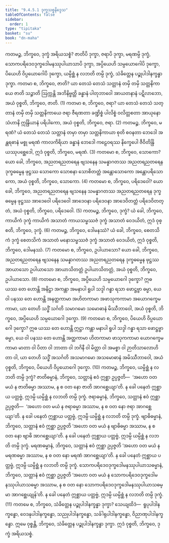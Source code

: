 ```yaml
---
title: "9.4.5.1 ဒုက္ခသစ္စနိဒ္ဒေသ"
tableOfContents: false
sidebar:
  order: 1
type: "tipitaka"
basket: "su"
book: "dn-maha"
---
```



<DynamicBreadcrumb />

<Division number="387" book="dn-maha" e="ch" v="7" p="243">

<Paragraph number="1036" book="dn-maha">
ကတမဉ္စ, ဘိက္ခဝေ, ဒုက္ခံ အရိယသစ္စံ? ဇာတိပိ ဒုက္ခာ, ဇရာပိ ဒုက္ခာ, မရဏမ္ပိ ဒုက္ခံ, သောကပရိဒေဝဒုက္ခဒေါမနဿုပါယာသာပိ ဒုက္ခာ, အပ္ပိယေဟိ သမ္ပယောဂေါပိ ဒုက္ခော, ပိယေဟိ ဝိပ္ပယောဂေါပိ ဒုက္ခော, ယမ္ပိစ္ဆံ န လဘတိ တမ္ပိ ဒုက္ခံ, သံခိတ္တေန ပဉ္စုပါဒါနက္ခန္ဓာ ဒုက္ခာ.
</Paragraph>

</Division>
<Division number="388" book="dn-maha" e="ch" v="7" p="243">

<Paragraph number="1037" book="dn-maha">
ကတမာ စ, ဘိက္ခဝေ, ဇာတိ? ယာ တေသံ တေသံ သတ္တာနံ တမှိ တမှိ သတ္တနိကာယေ ဇာတိ သဉ္ဇာတိ ဩက္ကန္တိ အဘိနိဗ္ဗတ္တိ ခန္ဓာနံ ပါတုဘာဝေါ အာယတနာနံ ပဋိလာဘော, အယံ ဝုစ္စတိ, ဘိက္ခဝေ, ဇာတိ. (1)
</Paragraph>

</Division>
<Division number="389" book="dn-maha" e="ch" v="7" p="244">

<Paragraph number="1038" book="dn-maha">
ကတမာ စ, ဘိက္ခဝေ, ဇရာ? ယာ တေသံ တေသံ သတ္တာနံ တမှိ တမှိ သတ္တနိကာယေ ဇရာ ဇီရဏတာ ခဏ္ဍိစ္စံ ပါလိစ္စံ ဝလိတ္တစတာ အာယုနော သံဟာနိ ဣန္ဒြိယာနံ ပရိပါကော, အယံ ဝုစ္စတိ, ဘိက္ခဝေ, ဇရာ. (2)
</Paragraph>

</Division>
<Division number="390" book="dn-maha" e="ch" v="7" p="244">

<Paragraph number="1039" book="dn-maha">
ကတမဉ္စ, ဘိက္ခဝေ, မရဏံ? ယံ တေသံ တေသံ သတ္တာနံ တမှာ တမှာ သတ္တနိကာယာ စုတိ စဝနတာ ဘေဒေါ အန္တရဓာနံ မစ္စု မရဏံ ကာလကိရိယာ ခန္ဓာနံ ဘေဒေါ ကဠေဝရဿ နိက္ခေပေါ ဇီဝိတိန္ဒြိယဿုပစ္ဆေဒေါ, ဣဒံ ဝုစ္စတိ, ဘိက္ခဝေ, မရဏံ. (3)
</Paragraph>

</Division>
<Division number="391" book="dn-maha" e="ch" v="7" p="244">

<Paragraph number="1040" book="dn-maha">
ကတမော စ, ဘိက္ခဝေ, သောကော? ယော ခေါ, ဘိက္ခဝေ, အညတရညတရေန ဗျသနေန သမန္နာဂတဿ အညတရညတရေန ဒုက္ခဓမ္မေန ဖုဋ္ဌဿ သောကော သောစနာ သောစိတတ္တံ အန္တောသောကော အန္တောပရိသောကော, အယံ ဝုစ္စတိ, ဘိက္ခဝေ, သောကော. (4)
</Paragraph>

</Division>
<Division number="392" book="dn-maha" e="ch" v="7" p="244">

<Paragraph number="1041" book="dn-maha">
ကတမော စ, ဘိက္ခဝေ, ပရိဒေဝေါ? ယော ခေါ, ဘိက္ခဝေ, အညတရညတရေန ဗျသနေန သမန္နာဂတဿ အညတရညတရေန ဒုက္ခဓမ္မေန ဖုဋ္ဌဿ အာဒေဝေါ ပရိဒေဝေါ အာဒေဝနာ ပရိဒေဝနာ အာဒေဝိတတ္တံ ပရိဒေဝိတတ္တံ, အယံ ဝုစ္စတိ, ဘိက္ခဝေ, ပရိဒေဝေါ. (5)
</Paragraph>

</Division>
<Division number="393" book="dn-maha" e="ch" v="7" p="244">

<Paragraph number="1042" book="dn-maha">
ကတမဉ္စ, ဘိက္ခဝေ, ဒုက္ခံ? ယံ ခေါ, ဘိက္ခဝေ, ကာယိကံ ဒုက္ခံ ကာယိကံ အသာတံ ကာယသမ္ဖဿဇံ ဒုက္ခံ အသာတံ ဝေဒယိတံ, ဣဒံ ဝုစ္စတိ, ဘိက္ခဝေ, ဒုက္ခံ. (6)
</Paragraph>

</Division>
<Division number="394" book="dn-maha" e="ch" v="7" p="244">

<Paragraph number="1043" book="dn-maha">
ကတမဉ္စ, ဘိက္ခဝေ, ဒေါမနဿံ? ယံ ခေါ, ဘိက္ခဝေ, စေတသိကံ ဒုက္ခံ စေတသိကံ အသာတံ မနောသမ္ဖဿဇံ ဒုက္ခံ အသာတံ ဝေဒယိတံ, ဣဒံ ဝုစ္စတိ, ဘိက္ခဝေ, ဒေါမနဿံ. (7)
</Paragraph>

</Division>
<Division number="395" book="dn-maha" e="ch" v="7" p="244">

<Paragraph number="1044" book="dn-maha">
ကတမော စ, ဘိက္ခဝေ, ဥပါယာသော? ယော ခေါ, ဘိက္ခဝေ, အညတရညတရေန ဗျသနေန သမန္နာဂတဿ အညတရညတရေန ဒုက္ခဓမ္မေန ဖုဋ္ဌဿ အာယာသော ဥပါယာသော အာယာသိတတ္တံ ဥပါယာသိတတ္တံ, အယံ ဝုစ္စတိ, ဘိက္ခဝေ, ဥပါယာသော. (8)
</Paragraph>

</Division>
<Division number="396" book="dn-maha" e="ch" v="7" p="245">

<Paragraph number="1045" book="dn-maha">
ကတမော စ, ဘိက္ခဝေ, အပ္ပိယေဟိ သမ္ပယောဂေါ ဒုက္ခော? ဣဓ ယဿ တေ ဟောန္တိ အနိဋ္ဌာ အကန္တာ အမနာပါ ရူပါ သဒ္ဒါ ဂန္ဓာ ရသာ ဖောဋ္ဌဗ္ဗာ ဓမ္မာ, ယေ ဝါ ပနဿ တေ ဟောန္တိ အနတ္ထကာမာ အဟိတကာမာ အဖာသုကကာမာ အယောဂက္ခေမကာမာ, ယာ တေဟိ သဒ္ဓိံ သင်္ဂတိ သမာဂမော သမောဓာနံ မိဿီဘာဝေါ, အယံ ဝုစ္စတိ, ဘိက္ခဝေ, အပ္ပိယေဟိ သမ္ပယောဂေါ ဒုက္ခော. (9)
</Paragraph>

</Division>
<Division number="397" book="dn-maha" e="ch" v="7" p="245">

<Paragraph number="1046" book="dn-maha">
ကတမော စ, ဘိက္ခဝေ, ပိယေဟိ ဝိပ္ပယောဂေါ ဒုက္ခော? ဣဓ ယဿ တေ ဟောန္တိ ဣဋ္ဌာ ကန္တာ မနာပါ ရူပါ သဒ္ဒါ ဂန္ဓာ ရသာ ဖောဋ္ဌဗ္ဗာ ဓမ္မာ, ယေ ဝါ ပနဿ တေ ဟောန္တိ အတ္ထကာမာ ဟိတကာမာ ဖာသုကကာမာ ယောဂက္ခေမကာမာ မာတာ ဝါ ပိတာ ဝါ ဘာတာ ဝါ ဘဂိနီ ဝါ မိတ္တာ ဝါ အမစ္စာ ဝါ ဉာတိသာလောဟိတာ ဝါ, ယာ တေဟိ သဒ္ဓိံ အသင်္ဂတိ အသမာဂမော အသမောဓာနံ အမိဿီဘာဝေါ, အယံ ဝုစ္စတိ, ဘိက္ခဝေ, ပိယေဟိ ဝိပ္ပယောဂေါ ဒုက္ခော. (10)
</Paragraph>

</Division>
<Division number="398" book="dn-maha" e="ch" v="7" p="245">

<Paragraph number="1047" book="dn-maha">
ကတမဉ္စ, ဘိက္ခဝေ, ယမ္ပိစ္ဆံ န လဘတိ တမ္ပိ ဒုက္ခံ? ဇာတိဓမ္မာနံ, ဘိက္ခဝေ, သတ္တာနံ ဧဝံ ဣစ္ဆာ ဥပ္ပဇ္ဇတိ—  ‘အဟော ဝတ မယံ န ဇာတိဓမ္မာ အဿာမ, န စ ဝတ နော ဇာတိ အာဂစ္ဆေယျာ’တိ. န ခေါ ပနေတံ ဣစ္ဆာယ ပတ္တဗ္ဗံ, ဣဒမ္ပိ ယမ္ပိစ္ဆံ န လဘတိ တမ္ပိ ဒုက္ခံ. ဇရာဓမ္မာနံ, ဘိက္ခဝေ, သတ္တာနံ ဧဝံ ဣစ္ဆာ ဥပ္ပဇ္ဇတိ—  ‘အဟော ဝတ မယံ န ဇရာဓမ္မာ အဿာမ, န စ ဝတ နော ဇရာ အာဂစ္ဆေယျာ’တိ. န ခေါ ပနေတံ ဣစ္ဆာယ ပတ္တဗ္ဗံ, ဣဒမ္ပိ ယမ္ပိစ္ဆံ န လဘတိ တမ္ပိ ဒုက္ခံ. ဗျာဓိဓမ္မာနံ, ဘိက္ခဝေ, သတ္တာနံ ဧဝံ ဣစ္ဆာ ဥပ္ပဇ္ဇတိ ‘အဟော ဝတ မယံ န ဗျာဓိဓမ္မာ အဿာမ, န စ ဝတ နော ဗျာဓိ အာဂစ္ဆေယျာ’တိ. န ခေါ ပနေတံ ဣစ္ဆာယ ပတ္တဗ္ဗံ, ဣဒမ္ပိ ယမ္ပိစ္ဆံ န လဘတိ တမ္ပိ ဒုက္ခံ. မရဏဓမ္မာနံ, ဘိက္ခဝေ, သတ္တာနံ ဧဝံ ဣစ္ဆာ ဥပ္ပဇ္ဇတိ ‘အဟော ဝတ မယံ န မရဏဓမ္မာ အဿာမ, န စ ဝတ နော မရဏံ အာဂစ္ဆေယျာ’တိ. န ခေါ ပနေတံ ဣစ္ဆာယ ပတ္တဗ္ဗံ, ဣဒမ္ပိ ယမ္ပိစ္ဆံ န လဘတိ တမ္ပိ ဒုက္ခံ. သောကပရိဒေဝဒုက္ခဒေါမနဿုပါယာသဓမ္မာနံ, ဘိက္ခဝေ, သတ္တာနံ ဧဝံ ဣစ္ဆာ ဥပ္ပဇ္ဇတိ ‘အဟော ဝတ မယံ န သောကပရိဒေဝဒုက္ခဒေါမနဿုပါယာသဓမ္မာ အဿာမ, န စ ဝတ နော သောကပရိဒေဝဒုက္ခဒေါမနဿုပါယာသဓမ္မာ အာဂစ္ဆေယျုန်’တိ. န ခေါ ပနေတံ ဣစ္ဆာယ ပတ္တဗ္ဗံ, ဣဒမ္ပိ ယမ္ပိစ္ဆံ န လဘတိ တမ္ပိ ဒုက္ခံ. (11)
</Paragraph>

</Division>
<Division number="399" book="dn-maha" e="ch" v="7" p="246">

<Paragraph number="1048" book="dn-maha">
ကတမေ စ, ဘိက္ခဝေ, သံခိတ္တေန ပဉ္စုပါဒါနက္ခန္ဓာ ဒုက္ခာ? သေယျထိဒံ—  ရူပုပါဒါနက္ခန္ဓော, ဝေဒနုပါဒါနက္ခန္ဓော, သညုပါဒါနက္ခန္ဓော, သင်္ခါရုပါဒါနက္ခန္ဓော, ဝိညာဏုပါဒါနက္ခန္ဓော. ဣမေ ဝုစ္စန္တိ, ဘိက္ခဝေ, သံခိတ္တေန ပဉ္စုပါဒါနက္ခန္ဓာ ဒုက္ခာ. ဣဒံ ဝုစ္စတိ, ဘိက္ခဝေ, ဒုက္ခံ အရိယသစ္စံ.
</Paragraph>
</Division>